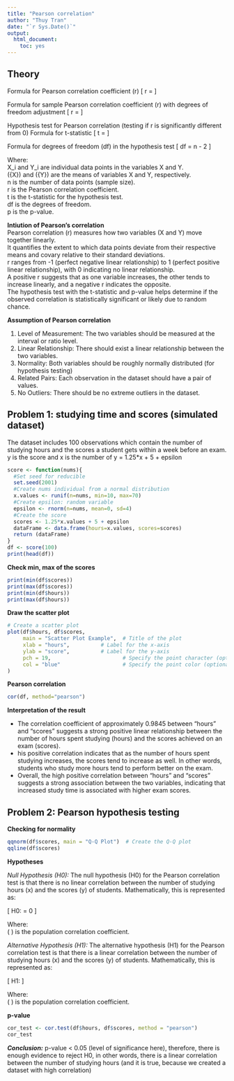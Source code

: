 ---
title: "Pearson correlation"
author: "Thuy Tran"
date: "`r Sys.Date()`"
output: 
  html_document: 
    toc: yes
---

## Theory

Formula for Pearson correlation coefficient (r)
\[ r = \frac{{\sum{(X_i - \bar{X})(Y_i - \bar{Y})}}}{{\sqrt{\sum{(X_i - \bar{X})^2} \cdot \sum{(Y_i - \bar{Y})^2}}}} \]

Formula for sample Pearson correlation coefficient (r) with degrees of freedom adjustment
\[ r = \frac{{\sum{(X_i - \bar{X})(Y_i - \bar{Y})}}}{{\sqrt{\left(\sum{(X_i - \bar{X})^2} - \frac{(\sum{(X_i - \bar{X})})^2}{n-1}\right) \cdot \left(\sum{(Y_i - \bar{Y})^2} - \frac{(\sum{(Y_i - \bar{Y})})^2}{n-1}\right)}}} \]

Hypothesis test for Pearson correlation (testing if r is significantly different from 0)
Formula for t-statistic
\[ t = \frac{r \sqrt{n-2}}{\sqrt{1 - r^2}} \]

Formula for degrees of freedom (df) in the hypothesis test
\[ df = n - 2 \]


Where:
<br> X_i and Y_i are individual data points in the variables X and Y.
<br> \(\bar{X}\) and \(\bar{Y}\) are the means of variables X and Y, respectively.
<br> n is the number of data points (sample size).
<br> r is the Pearson correlation coefficient.
<br> t is the t-statistic for the hypothesis test.
<br> df is the degrees of freedom.
<br> p is the p-value.

**Intiution of Pearson's correlation**
<br> Pearson correlation (r) measures how two variables (X and Y) move together linearly.
<br> It quantifies the extent to which data points deviate from their respective means and covary relative to their standard deviations.
<br> r ranges from -1 (perfect negative linear relationship) to 1 (perfect positive linear relationship), with 0 indicating no linear relationship.
<br> A positive  r suggests that as one variable increases, the other tends to increase linearly, and a negative r indicates the opposite.
<br> The hypothesis test with the t-statistic and p-value helps determine if the observed correlation is statistically significant or likely due to random chance.

**Assumption of Pearson correlation**

1. Level of Measurement: The two variables should be measured at the interval or ratio level.
2. Linear Relationship: There should exist a linear relationship between the two variables.
3. Normality: Both variables should be roughly normally distributed (for hypothesis testing)
4. Related Pairs: Each observation in the dataset should have a pair of values.
5. No Outliers: There should be no extreme outliers in the dataset.

## Problem 1: studying time and scores (simulated dataset)

The dataset includes 100 observations which contain the number of studying hours and the scores a student gets within a week before an exam.
y is the score and x is the number of
y = 1.25*x + 5 + epsilon

```{r}
score <- function(nums){
  #Set seed for reducible
  set.seed(2001)
  #Create nums individual from a normal distribution
  x.values <- runif(n=nums, min=10, max=70)
  #Create epsilon: random variable
  epsilon <- rnorm(n=nums, mean=0, sd=4)
  #Create the score
  scores <- 1.25*x.values + 5 + epsilon
  dataFrame <- data.frame(hours=x.values, scores=scores)
  return (dataFrame)
}
df <- score(100)
print(head(df))
```
**Check min, max of the scores**
```{r}
print(min(df$scores))
print(max(df$scores))
print(min(df$hours))
print(max(df$hours))
```

**Draw the scatter plot**
```{r}
# Create a scatter plot
plot(df$hours, df$scores, 
     main = "Scatter Plot Example",  # Title of the plot
     xlab = "hours",          # Label for the x-axis
     ylab = "score",          # Label for the y-axis
     pch = 19,                       # Specify the point character (optional)
     col = "blue"                    # Specify the point color (optional)
)
```

**Pearson correlation**

```{r}
cor(df, method="pearson")
```

**Interpretation of the result**

- The correlation coefficient of approximately 0.9845 between "hours" and "scores" suggests a strong positive linear relationship between the number of hours spent studying (hours) and the scores achieved on an exam (scores).
- his positive correlation indicates that as the number of hours spent studying increases, the scores tend to increase as well. In other words, students who study more hours tend to perform better on the exam.
- Overall, the high positive correlation between "hours" and "scores" suggests a strong association between the two variables, indicating that increased study time is associated with higher exam scores.


## Problem 2: Pearson hypothesis testing

**Checking for normality**

```{r}
qqnorm(df$scores, main = "Q-Q Plot")  # Create the Q-Q plot
qqline(df$scores) 
```

**Hypotheses**

*Null Hypothesis (H0):*
The null hypothesis (H0) for the Pearson correlation test is that there is no linear correlation between the number of studying hours (x) and the scores (y) of students. Mathematically, this is represented as:

\[ H0: \rho = 0 \]

Where:
<br> \( \rho \) is the population correlation coefficient.

*Alternative Hypothesis (H1):*
The alternative hypothesis (H1) for the Pearson correlation test is that there is a linear correlation between the number of studying hours (x) and the scores (y) of students. Mathematically, this is represented as:

\[ H1: \rho \neq 0 \]

Where:
<br> \( \rho \) is the population correlation coefficient.

**p-value**

```{r}
cor_test <- cor.test(df$hours, df$scores, method = "pearson")
cor_test
```
***Conclusion:*** p-value < 0.05 (level of significance here), therefore, there is enough evidence to reject H0, in other words, there is a linear correlation between the number of studying hours (and it is true, because we created a dataset with high correlation)
